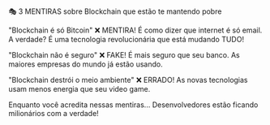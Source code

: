 🎭 3 MENTIRAS sobre Blockchain que estão te mantendo pobre

"Blockchain é só Bitcoin" ❌
MENTIRA! É como dizer que internet é só email.
A verdade? É uma tecnologia revolucionária que está mudando TUDO!

"Blockchain não é seguro" ❌
FAKE! É mais seguro que seu banco.
As maiores empresas do mundo já estão usando.

"Blockchain destrói o meio ambiente" ❌
ERRADO! As novas tecnologias usam menos energia que seu video game.

Enquanto você acredita nessas mentiras...
Desenvolvedores estão ficando milionários com a verdade!
